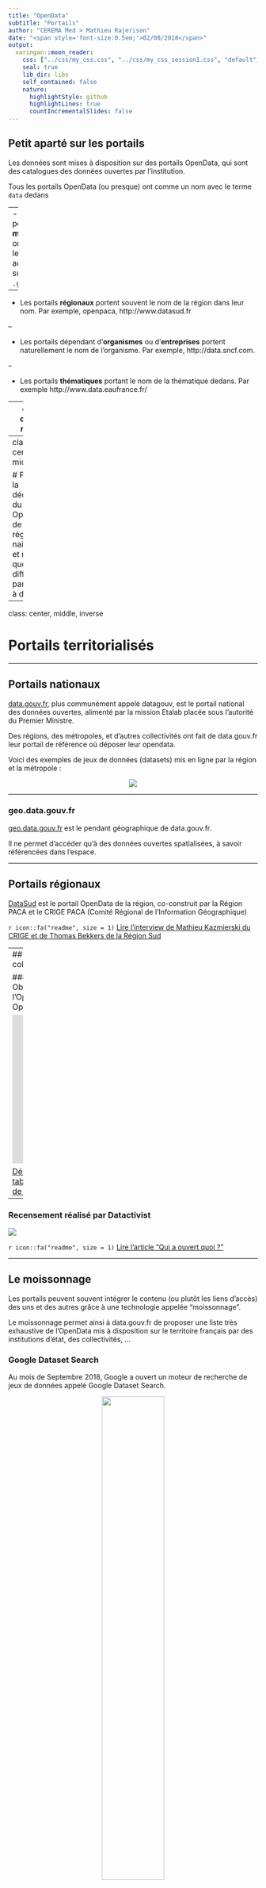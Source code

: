 ```yaml
---
title: "OpenData"
subtitle: "Portails"
author: "CEREMA Med > Mathieu Rajerison"
date: "<span style='font-size:0.5em;'>02/08/2018</span>"
output:
  xaringan::moon_reader:
    css: ["../css/my_css.css", "../css/my_css_session1.css", "default", "default-fonts"]
    seal: true
    lib_dir: libs
    self_contained: false
    nature:
      highlightStyle: github
      highlightLines: true
      countIncrementalSlides: false
---
```

## Petit aparté sur les portails
Les données sont mises à disposition sur des portails OpenData, qui sont des catalogues des données ouvertes par l'institution.

Tous les portails OpenData (ou presque) ont comme un nom avec le terme `data` dedans

--
- Les portails **ministériels** ont dans leur adresse le suffixe `.gouv.fr`.

--

- Les portails **régionaux** portent souvent le nom de la région dans leur nom. Par exemple, openpaca, http://www.datasud.fr

--

- Les portails dépendant d'**organismes** ou d'**entreprises** portent naturellement le nom de l'organisme. Par exemple, http://data.sncf.com.

--

- Les portails **thématiques** portant le nom de la thématique dedans. Par exemple http://www.data.eaufrance.fr/

---
class: center, middle

# Allez sur le site data.gouv.fr et donnez vos impressions :

- Que trouve-t-on dessus, en plus de données ?
- Le classement est réalisé selon quels critères ?
- Quels sont les domaines concernés ?
- Quelles communes sont concernées ?

---
class: center, middle

# Partez à la découverte du portail OpenData de votre région de naissance et notez quelques différences par rapport à datagouv

---
class: center, middle, inverse

# Portails territorialisés

---

## Portails nationaux
[data.gouv.fr](https://www.data.gouv.fr/fr/), plus communément appelé datagouv, est le portail national des données ouvertes, alimenté par la mission Etalab placée sous l'autorité du Premier Ministre.

Des régions, des métropoles, et d'autres collectivités ont fait de data.gouv.fr leur portail de référence où déposer leur opendata. 

Voici des exemples de jeux de données (datasets) mis en ligne par la région et la métropole :

<center><a href=https://www.data.gouv.fr/fr/organizations/region-provence-alpes-cote-d-azur/><img src=../images/datagouv.png></img></a></center>
<!-- <div data-udata-dataset="5b4333f8c751df212a8d511d"></div> -->
<!-- <script src="https://www.data.gouv.fr/static/oembed.js" async defer></script> -->
<!-- <br> -->
<!-- <div data-udata-dataset="53699cf6a3a729239d205aee"></div> -->
<!-- <script src="https://www.data.gouv.fr/static/oembed.js" async defer></script> -->

---

### geo.data.gouv.fr
[geo.data.gouv.fr](https://geo.data.gouv.fr/) est le pendant géographique de data.gouv.fr.

Il ne permet d'accéder qu'à des données ouvertes spatialisées, à savoir référencées dans l'espace.

---

## Portails régionaux
[DataSud](https://www.datasud.fr/) est le portail OpenData de la région, co-construit par la Région PACA et le CRIGE PACA (Comité Régional de l'Information Géographique)

`r icon::fa("readme", size = 1)` [Lire l'interview de Mathieu Kazmierski du CRIGE et de Thomas Bekkers de la Région Sud](https://www.cerema.fr/system/files/documents/newsletter/2018/Cerema_Signature66_Def2_1.pdf)

---
## Portails des collectivités

### Observatoire de l'OpenData par OpenDataFrance
<!-- <iframe width="100%" height="300px" frameBorder="0" src="https://umap.openstreetmap.fr/fr/map/carte-odt-prefiguration_206077?scaleControl=false&miniMap=false&scrollWheelZoom=false&zoomControl=true&allowEdit=false&moreControl=true&searchControl=null&tilelayersControl=null&embedControl=null&datalayersControl=true&onLoadPanel=databrowser&captionBar=false"></iframe><p><a href="https://umap.openstreetmap.fr/fr/map/carte-odt-prefiguration_206077">Voir en plein écran</a></p> -->

<iframe width="100%" height="300px" frameBorder="0" allowfullscreen src="https://umap.openstreetmap.fr/fr/map/observatoire-open-data-des-territoires_239529?scaleControl=false&miniMap=false&scrollWheelZoom=false&zoomControl=true&allowEdit=false&moreControl=true&searchControl=null&tilelayersControl=null&embedControl=null&datalayersControl=true&onLoadPanel=databrowser&captionBar=false"></iframe><p><a href="https://umap.openstreetmap.fr/fr/map/observatoire-open-data-des-territoires_239529">Voir en plein écran</a></p>

[Découvrir le tableau de bord de l'OpenData](https://lab.observatoire-opendata.fr/superset/dashboard/2/)

---

### Recensement réalisé par Datactivist

[![](https://cdn-images-1.medium.com/max/800/1*BaP37ooj9uhcpP1Hm5AA8g.gif)](https://docs.google.com/spreadsheets/d/1-0qBnEfwBrq8Lfj0WCl4G7V3uL9lVHDDCpsH8VXc1_M/edit#gid=0)

`r icon::fa("readme", size = 1)` [Lire l'article "Qui a ouvert quoi ?"](https://medium.com/datactivist/qui-a-ouvert-quoi-le-recensement-des-donn%C3%A9es-des-villes-est-maintenant-ouvert-b7f697135c1f)

---

## Le moissonnage
Les portails peuvent souvent intégrer le contenu (ou plutôt les liens d'accès) des uns et des autres grâce à une technologie appelée "moissonnage".

Le moissonnage permet ainsi à data.gouv.fr de proposer une liste très exhaustive de l'OpenData mis à disposition sur le territoire français par des institutions d'état, des collectivités, ...

### Google Dataset Search
Au mois de Septembre 2018, Google a ouvert un moteur de recherche de jeux de données appelé Google Dataset Search.

<center><img src=https://searchengineland.com/figz/wp-content/seloads/2018/09/datasetsearch-800x308.png width=50%></img></center>

`r icon::fa("readme", size = 1)` [Lire les réactions sur le forum teamopendata](https://teamopendata.org/t/google-dataset-search/742/4)

---
class: center, middle, inverse

# Portails thématiques et institutionnels

---
class: center, middle

## Données territoriales

---

## GéoIDE-Carto
.pull-left[
![geoide_carto](https://www.pedagogie.ac-nice.fr/histgeo/images/stories/histoiregeo/geoide_pt.jpg)
]

Les DREALs et DDTs, (services déconcentrés du Ministère de l'Écologie et de l'Agriculture) alimentent souvent des portails de données cartographiques régionaux ou départementaux, voire thématiques sur la plate-forme GéoIDE-Carto.

On peut y télécharger des données, voire y accéder par des protocoles assez particuliers appelés Web Map Services ou Web Feature Services.

De nombreux bureaux d'études sur l'environnement accèdent aux données institutionnelles de cette façon.

---

## GéoIDD
.pull-left[
![](https://img.over-blog-kiwi.com/2/27/17/52/20180515/ob_d59398_cgdd.jpg)
]

.pull-right[
L'outil [GéoIDD](http://www.statistiques.developpement-durable.gouv.fr/cartographie/ar/cartographie-interactive-geoidd-france.html) est un outil de cartographie interactivee qui permet d'accéder à de nombreux indicateurs liés au développement durable sur la métropole et les cinq départements d'outre mer.

Il est alimenté par le Service d'Observation Et de Statistiques du Ministère qui met d'ailleurs aussi à disposition la couche d'occupation du sol [Corine Land Cover](http://www.statistiques.developpement-durable.gouv.fr/clc/fichiers/).
]
---

## BATRAME
[BATRAME](http://batrame-paca.fr/) est un portail assez similaire à GéoIDD dans la philosophie qui compile des chiffres sur la Région.
![batrame](http://batrame-paca.fr/img/bandeau/faune_th_ci_bo_ab.jpg)

---
class: center, middle

## Données géographiques

---

## IGN
L'Institut Géographique National, institution de référence pour la cartographie, auteur des cartes SCAN25, de bases de données topographiques de précision, diffuse de plus en plus de données en OpenData, sur [datagouv](https://www.data.gouv.fr/fr/organizations/institut-national-de-l-information-geographique-et-forestiere/) ou sur son [site officiel](http://professionnels.ign.fr/donnees).

Parmi celles mises à disposition, on trouve :

- des contours administratifs
- l'inventaire forestier national
- les images aériennes de la BDORTHO
- des fonds de plan
- ...

<div data-udata-dataset="594b8af5c751df7a79788a3a"></div>
<script src="https://www.data.gouv.fr/static/oembed.js" async defer></script>

---

## OpenStreetMap

OpenStreetMap est un peu le Wikipédia de la cartographie.

Il propose une carte mondiale alimentée, éditée, modifiée, mise à jour par des cartographes volontaires de par le monde.

Il est souvent plus à jour que ses pendants propriétaires Google Maps, Bing Maps.

<a href=https://www.openstreetmap.org/#map=5/46.449/2.210><center><img src=https://www.developpez.net/forums/attachments/p407157d1/a/a/a width=80%></img></center></a>
---
class: center, middle
## Données par thématiques

---
## Démographie, société

<center>
<img src=http://www.annaysouslens.fr/images/une/Insee.jpg width=30%></img>
</center>


Sur le site de l'INSEE (Institut National de la Statistique et des Études Économiques), on trouve énormément de données localisées qui décrivent le territoire en termes :
- démographiques (population, âge, composition des ménages)
- sociétaux (nombre de chômeurs, d'individus par catégorie socio-professionnelle)
- mais aussi d'[équipements publics](https://www.insee.fr/fr/metadonnees/source/serie/s1161), etc...

---
## Risques
<center>
<img src="https://www.georisques.gouv.fr/viewer/style/default/images/splash-screen-loading.gif" width=30%></img>
</center>

[GeoRisques](http://www.georisques.gouv.fr/) est le portail sur les risques du Ministère de l'Écologie. Il permet d'accéder aux périmètres des zones sujettes aux risques d'incendie, de feux de forêt, de submersion marine, séismes...

---
## Urbanisme
<center>
<img src="https://www.geoportail-urbanisme.gouv.fr/bundles/igngpu/images/Logo-GeoUrba-HD.jpg?v3.2.14" width=30%></img>
</center>

Le [GéoPortail de l'Urbanisme (GPU)](https://www.geoportail-urbanisme.gouv.fr/) est la plate-forme du Ministère qui héberge toutes les données relatives aux Plans Locaux d'Urbanisme (PLU).

Les PLUs définissent les contraintes d'usage du sol en terme de constructibilité et d'aménagements induites ou non par la présence de servitudes d'utilité publique (SUP), ceci à l'échelle communale et inter-communale.
<center>
<img src=https://upload.wikimedia.org/wikipedia/commons/thumb/f/f2/PLU_Ampus_Domaine_Saint_Pierre.jpg/640px-PLU_Ampus_Domaine_Saint_Pierre.jpg width=60%></img>
</center>
---

## Culture
La plate-forme [data.culture.gouv.fr](https://www.data.gouv.fr/fr/topics/culture/) recense données relatives à la culture sur le territoire français, avec entre autres :

- les musées
- les évènements culturels
- les lieux de tournage de films

---

## Eau
<center>
<img src="https://teleservices.lesagencesdeleau.fr/Design/images/logo.png" width=20%></img>
</center>

[data.eaufrance.fr](http://www.data.eaufrance.fr/) offre un accès libre aux données sur l'eau, les milieux aquatiques et leurs usages, publiées sur les sites de la toile Eaufrance.

On y trouve par exemple les perimètres de bassins versants, les concentrations en nitrates d'origine agricole, les tracés des rivières, la qualité des eaux de baignade.

---

## Littoral
<center><img src="http://www.geoinformations.developpement-durable.gouv.fr/local/cache-vignettes/L170xH170/rubon633-49ed7.png" width=20%></img>
</center>


[Géolittoral](http://www.geolittoral.developpement-durable.gouv.fr/) est une plate-forme de données géographiques alimentée par le Ministère de l'Écologie où l'on trouve, entre autres, le tracé du sentier du littoral, les ouvrages et aménagements littoraux, ...

---

## Maritime
Sur [data.shom.fr](https://data.shom.fr/), on trouve des données très précises sur le maritime, notamment des reconstitutions 3D de très grande précision des fonds marins ou du littoral, des données sur les courants, la marée,...

---

## Transport
<center>
<img src="https://transport.data.gouv.fr/images/logo-header.svg" width=30%></img>
</center>

Le point d'Accès National aux données Transport (PAN) se matérialise sous la forme de la plate-forme [transport.data.gouv.fr/](https://transport.data.gouv.fr/). 

On devrait y trouver les lignes et arrêts de transports publics, les horaires de trains et de bus, mais aussi des données de trafic sur les axes autoroutiers ou les routes départementales.

L'objectif de cette diffusion est notamment de favoriser le développement d'applications de mobilité par des tiers, à l'exemple de la société [navitia](https://www.navitia.io/).

---
<center>
<img src=https://cdn-images-1.medium.com/max/600/0*8somKEEO8Y9AmVKZ. width=50%></img>
</center>

A noter que certains, indépendamment du PAN Transport, diffusent déjà leurs données de mobilité. C'est le cas :

- du [stif](https://opendata.stif.info/explore/?sort=modified)
- de la [sncf](https://data.sncf.com/explore/?sort=modified)

Des sociétés privées mettent aussi leurs données à disposition, telles que Uber sur sa plate-forme [movement.uber](https://movement.uber.com/?lang=fr-FR)

---

## Énergie
La plateforme [Open Data Réseaux Énergies (ODRÉ)](https://opendata.reseaux-energies.fr/pages/accueil/) met à disposition pas mal de données sur l'Énergie. Cette plate-forme est le fruit de la collaboration entre GRTgaz, RTE et Teréga.

[Réseau Transport d'Électricité](https://data.rte-france.com) ainsi qu'[enedis](https://data.enedis.fr/explore/?sort=modified) met à disposition des données sur la consommation d'énergie.

---

## Tourisme

<center>
<img src="http://www.datatourisme.fr/wp-content/uploads/2016/07/logo-datatourisme-scroll-1.png" width=30%></img>
</center>


Le portail [datatourisme](http://www.datatourisme.fr/) sur les données du tourisme en France, est issu de la collaboration du Ministère de l'Economie, de la Direction Générale des Entreprises et du réseau des agences départementales.

On trouve aussi des portails de données touristiques territoriaux, tels que celui de la région appelé [data.visitprovence](http://data.visitprovence.com/)

AirBnB met aussi à disposition des jeux de données sur sa plate-forme [insideairbnb](http://insideairbnb.com/get-the-data.html) et [DataVille](https://dataville.byairbnb.com/).

---
## Gare au Data Washing !

<center>
<img src="https://i2.wp.com/i307.photobucket.com/albums/nn295/Laudi0/washing_machine.jpg" width=10%></img>
</center>

La mise en ligne de données par AirBnB et Uber a été critriquée comme étant du Data Washing.

Le Data Washing est le pendant du Green Washing pour la donnée. Il consiste, pour des institutions ou entreprises, à mettre en ligne de façon massive des lots de données sans véritable intérêt sachant que cela permettra d'améliorer leur image de marque.

<blockquote>"Les données d'Uber, bien que téléchargeables, sont diffusées avec une licence qui ne permet pas de les qualifier d'open data car elle interdit expressément tout usage commercial. De même, le fait que l'inscription soit requise pour accéder aux données d'Uber Movement constitue un frein à la réutilisation. C'est pas de l'open data, point."</blockquote>

<blockquote>"Le niveau de granularité des données est à la commune, pas à l'arrondissement et encore moins au quartier ou à la zone Iris."</blockquote>

<div class=reference><a href=https://donneesouvertes.info/2017/12/17/jai-teste-les-donnees-ouvertes-duber-et-airbnb-en-france/>Article sur donneesouvertes</a></div>